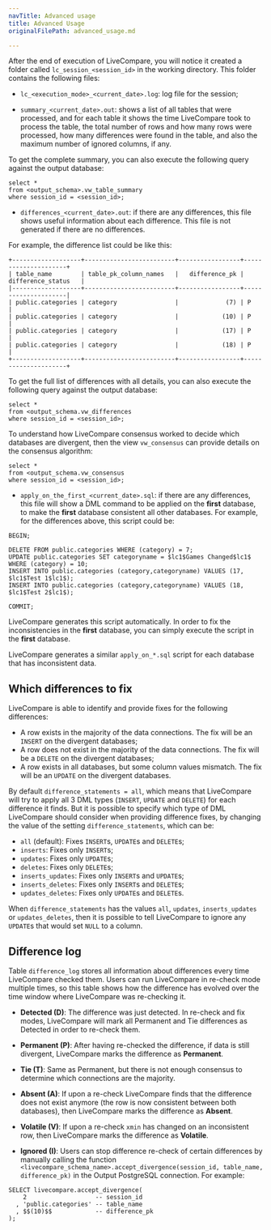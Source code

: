 ```yaml
---
navTitle: Advanced usage
title: Advanced Usage
originalFilePath: advanced_usage.md

---
```


After the end of execution of LiveCompare, you will notice it created a folder
called `lc_session_<session_id>` in the working directory. This folder contains
the following files:

-   `lc_<execution_mode>_<current_date>.log`: log file for the session;

-   `summary_<current_date>.out`: shows a list of all tables that were processed,
    and for each table it shows the time LiveCompare took to process the table, the
    total number of rows and how many rows were processed, how many
    differences were found in the table, and also the maximum number of ignored columns,
    if any.

To get the complete summary, you can also execute the following query against
the output database:

```postgresql
select *
from <output_schema>.vw_table_summary
where session_id = <session_id>;
```

-   `differences_<current_date>.out`: if there are any differences, this file
    shows useful information about each difference. This file is not generated if
    there are no differences.

For example, the difference list could be like this:

```text
+-------------------+-------------------------+-----------------+---------------------+
| table_name        | table_pk_column_names   |   difference_pk | difference_status   |
|-------------------+-------------------------+-----------------+---------------------|
| public.categories | category                |             (7) | P                   |
| public.categories | category                |            (10) | P                   |
| public.categories | category                |            (17) | P                   |
| public.categories | category                |            (18) | P                   |
+-------------------+-------------------------+-----------------+---------------------+
```

To get the full list of differences with all details, you can also execute the
following query against the output database:

```postgresql
select *
from <output_schema.vw_differences
where session_id = <session_id>;
```

To understand how LiveCompare consensus worked to decide which databases are
divergent, then the view `vw_consensus` can provide details on the consensus
algorithm:

```postgresql
select *
from <output_schema.vw_consensus
where session_id = <session_id>;
```

-   `apply_on_the_first_<current_date>.sql`: if there are any differences, this
    file will show a DML command to be applied on the **first** database, to make
    the **first** database consistent all other databases. For example, for the
    differences above, this script could be:

```postgresql
BEGIN;

DELETE FROM public.categories WHERE (category) = 7;
UPDATE public.categories SET categoryname = $lc1$Games Changed$lc1$ WHERE (category) = 10;
INSERT INTO public.categories (category,categoryname) VALUES (17, $lc1$Test 1$lc1$);
INSERT INTO public.categories (category,categoryname) VALUES (18, $lc1$Test 2$lc1$);

COMMIT;
```

LiveCompare generates this script automatically. In order to fix the
inconsistencies in the **first** database, you can simply execute the script in
the **first** database.

LiveCompare generates a similar `apply_on_*.sql` script for each database that
has inconsistent data.

## Which differences to fix

LiveCompare is able to identify and provide fixes for the following differences:

-   A row exists in the majority of the data connections. The fix will be an
    `INSERT` on the divergent databases;
-   A row does not exist in the majority of the data connections. The fix will be
    a `DELETE` on the divergent databases;
-   A row exists in all databases, but some column values mismatch. The fix will
    be an `UPDATE` on the divergent databases.

By default `difference_statements = all`, which means that LiveCompare will try
to apply all 3 DML types (`INSERT`, `UPDATE` and `DELETE`) for each difference
it finds. But it is possible to specify which type of DML LiveCompare should
consider when providing difference fixes, by changing the value of
the setting `difference_statements`, which can be:

-   `all` (default): Fixes `INSERT`s, `UPDATE`s and `DELETE`s;
-   `inserts`: Fixes only `INSERT`s;
-   `updates`: Fixes only `UPDATE`s;
-   `deletes`: Fixes only `DELETE`s;
-   `inserts_updates`: Fixes only `INSERT`s and `UPDATE`s;
-   `inserts_deletes`: Fixes only `INSERT`s and `DELETE`s;
-   `updates_deletes`: Fixes only `UPDATE`s and `DELETE`s.

When `difference_statements` has the values `all`, `updates`, `inserts_updates`
or `updates_deletes`, then it is possible to tell LiveCompare to ignore any
`UPDATE`s that would set `NULL` to a column.

## Difference log

Table `difference_log` stores all information about differences every time
LiveCompare checked them. Users can run LiveCompare in re-check mode multiple
times, so this table shows how the difference has evolved over the time window
where LiveCompare was re-checking it.

-   **Detected (D)**: The difference was just detected. In re-check and fix modes,
    LiveCompare will mark all Permanent and Tie differences as Detected in order to
    re-check them.

-   **Permanent (P)**: After having re-checked the difference, if data is still
    divergent, LiveCompare marks the difference as **Permanent**.

-   **Tie (T)**: Same as Permanent, but there is not enough consensus to determine
    which connections are the majority.

-   **Absent (A)**: If upon a re-check LiveCompare finds that the difference does
    not exist anymore (the row is now consistent between both databases), then
    LiveCompare marks the difference as **Absent**.

-   **Volatile (V)**: If upon a re-check `xmin` has changed on an inconsistent
    row, then LiveCompare marks the difference as **Volatile**.

-   **Ignored (I)**: Users can stop difference re-check of certain differences by
    manually calling the function
    `<livecompare_schema_name>.accept_divergence(session_id, table_name, difference_pk)`
    in the Output PostgreSQL connection. For example:

```postgresql
SELECT livecompare.accept_divergence(
    2                   -- session_id
  , 'public.categories' -- table_name
  , $$(10)$$            -- difference_pk
);
```
